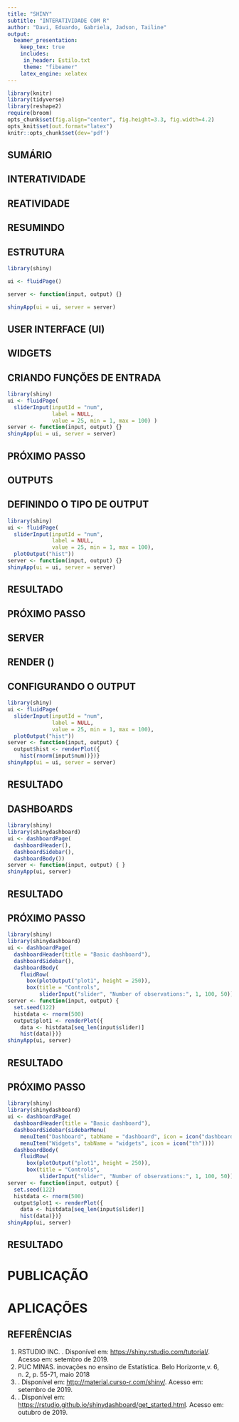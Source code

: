 ```yaml
---
title: "SHINY" 
subtitle: "INTERATIVIDADE COM R"
author: "Davi, Eduardo, Gabriela, Jadson, Tailine"
output: 
  beamer_presentation:
    keep_tex: true
    includes:
     in_header: Estilo.txt
     theme: "fibeamer"
    latex_engine: xelatex
---
```


```r
library(knitr)
library(tidyverse)
library(reshape2)
require(broom)
opts_chunk$set(fig.align="center", fig.height=3.3, fig.width=4.2)
opts_knit$set(out.format="latex")
knitr::opts_chunk$set(dev='pdf')

```

## SUMÁRIO

\begin{enumerate}
\item O que é o Shiny?
\item Estrutura básica
\begin{enumerate}
\item User Interface
\item Server
\end{enumerate}
\item Dashboards
\item Publicação
\item Aplicações
\item Referências
\end{enumerate}

##
\begin{textblock*}{0cm}(0cm,-.0cm)
\includegraphics[width=\paperwidth, height=\paperheight]{imagens/logo}
\end{textblock*}

## INTERATIVIDADE

\section{Instruções do Servidor (R)}
\begin{center}
\includegraphics[width=13mm]{imagens/trade}
\end{center}
\section{User Interface (UI)}

## REATIVIDADE

\begin{figure}
\includegraphics[width=110mm]{imagens/cxv}
\end{figure}

## RESUMINDO

\begin{itemize}
\item Pacote do R
\item Cria de um servidor que envia páginas web, \alert{recebe} informações do usuário e \alert{processa} os dados.
\item Permite estruturar a interface do usuário \alert{e} o processamento de dados.
\item Vantagens para o programador e para o usuário.
\end{itemize}


## ESTRUTURA

```r
library(shiny)

ui <- fluidPage()

server <- function(input, output) {}

shinyApp(ui = ui, server = server)
```

## USER INTERFACE (UI)

\begin{table}
\begin{tabular}{l | l}
Função & Finalidade \\
\hline \hline
library(shiny) & \small Carregar o pacote Shiny. \\
ui <- fluidPage() & \small Criar uma interface com o usuário. \\
titlePanel() & \small Criar um painel contendo um título do aplicativo. \\
sidebarLayout() & \small Criar um layout com uma barra lateral e área principal. \\
sidebarPanel() & \small Criar um painel com barra lateral. \\
mainPanel() & \small Criar um painel principal contendo elementos de saída. \\
\end{tabular}
\end{table}

## WIDGETS

\includegraphics[width=4.4in]{imagens/inpfun}
\begin{center}
\tiny{Fonte: Shiny from RStudio}
\end{center}

## CRIANDO FUNÇÕES DE ENTRADA

\only<2>{
\begin{textblock}{1}[0, .5](1.7, 8.5)
\begin{tikzpicture}
    \draw[fibeamer@red, ultra thick,rounded corners] (0,0) rectangle (8.9,2.1);
\end{tikzpicture}
\end{textblock}
}

```r
library(shiny)
ui <- fluidPage(
  sliderInput(inputId = "num",
              label = NULL,
              value = 25, min = 1, max = 100) )
server <- function(input, output) {}
shinyApp(ui = ui, server = server)
```

## PRÓXIMO PASSO

\begin{center}
Para que seja possível \alert{visualizar} o input, é necessário escolher como será o \alert{output.}
Para esse exemplo, queremos que o output gere um \alert{gráfico.}
Mas que \alert{função} precisamos usar agora?
\end{center}

## OUTPUTS

\begin{table}
\begin{tabular}{l | l}
Função & Finalidade \\
\hline \hline
dataTableOutput() &  Tabela Interativa \\
htmlOutput() & HTML puro \\ 
imageOutput() & Imagem \\
plotOutput() & Gráfico \\
tableOutput() & Tabela \\
textOutput() & Texto \\
uiOutput() & Elemento do Shiny UI \\
verbatimTextOutput() & Texto \\
\end{tabular}
\end{table}

## DEFININDO O TIPO DE OUTPUT

\only<2>{
\begin{textblock}{1}[0, .5](1.7, 10.5)
\begin{tikzpicture}
    \draw[fibeamer@red, ultra thick,rounded corners] (0,0) rectangle (5,.7);
\end{tikzpicture}
\end{textblock}
}

```r
library(shiny)
ui <- fluidPage(
  sliderInput(inputId = "num",
              label = NULL,
              value = 25, min = 1, max = 100), 
  plotOutput("hist"))
server <- function(input, output) {}
shinyApp(ui = ui, server = server)
```

## RESULTADO
\begin{center}
      Agora foi gerado um \alert{botão de slide} onde o usuário fará a escolha de um número entre 1 e 100.\\\bigskip
    \includegraphics[width=75mm]{imagens/p1}
\end{center}

## PRÓXIMO PASSO

\begin{center}
A próxima etapa é \alert{configurar} o output.
\end{center}
\begin{center} 
Dentro do UI, apenas demos alguns nomes.
\end{center}
\begin{center}
Agora precisamos definir o que realmente vai acontecer.
\end{center}

## SERVER

\begin{table}
\begin{tabular}{l | l}
Função & Finalidade \\
\hline \hline
library(shiny) & \small Carregar o pacote Shiny. \\
shinyServer() & \small Definir a lógica do servidor do aplicativo Shiny. \\ 
function(input,output){} & \small Funções render() \\
\end{tabular}
\end{table}

## RENDER ()

\begin{table}
\begin{tabular}{l | l}
Output (UI) & Render (Server) \\
\hline \hline
dataTableOutput() &  renderDataTable \\
imageOutput() & renderImage \\
plotOutput() & renderPlot \\
tableOutput() & renderTable \\
textOutput() & renderText \\
verbatimTextOutput() & renderPrint \\
uiOutput() & renderUI\\
htmlOutput() & renderUI \\ 
\end{tabular}
\end{table}

## CONFIGURANDO O OUTPUT

\only<2>{
\begin{textblock}{1}[0, .5](1.7, 12.6)
\begin{tikzpicture}
    \draw[fibeamer@red, ultra thick,rounded corners] (0,0) rectangle (5.7,1.5);
\end{tikzpicture}
\end{textblock}
}

```r
library(shiny)
ui <- fluidPage(
  sliderInput(inputId = "num",
              label = NULL,
              value = 25, min = 1, max = 100), 
  plotOutput("hist"))
server <- function(input, output) {
  output$hist <- renderPlot({
    hist(rnorm(input$num))})}
shinyApp(ui = ui, server = server)
```

## RESULTADO
\begin{columns}
  \centering
    \column{0.5\textwidth}
      \includegraphics[width=50mm]{imagens/p2}
    \column{0.5\textwidth}
      \includegraphics[width=50mm]{imagens/p3}
\end{columns}

## DASHBOARDS

```r
library(shiny)
library(shinydashboard)
ui <- dashboardPage(
  dashboardHeader(),
  dashboardSidebar(),
  dashboardBody())
server <- function(input, output) { }
shinyApp(ui, server)
```

## RESULTADO
\includegraphics[width=4.4in]{imagens/d1}

## PRÓXIMO PASSO
\tiny
```r
library(shiny)
library(shinydashboard)
ui <- dashboardPage(
  dashboardHeader(title = "Basic dashboard"),
  dashboardSidebar(),
  dashboardBody(
    fluidRow(
      box(plotOutput("plot1", height = 250)),
      box(title = "Controls", 
          sliderInput("slider", "Number of observations:", 1, 100, 50)))))
server <- function(input, output) {
  set.seed(122)
  histdata <- rnorm(500)
  output$plot1 <- renderPlot({
    data <- histdata[seq_len(input$slider)]
    hist(data)})}
shinyApp(ui, server)
```

## RESULTADO
\includegraphics[width=4.4in]{imagens/d2}

## PRÓXIMO PASSO
\tiny
```r
library(shiny)
library(shinydashboard)
ui <- dashboardPage(
  dashboardHeader(title = "Basic dashboard"),
  dashboardSidebar(sidebarMenu(
    menuItem("Dashboard", tabName = "dashboard", icon = icon("dashboard")),
    menuItem("Widgets", tabName = "widgets", icon = icon("th"))))
  dashboardBody(
    fluidRow(
      box(plotOutput("plot1", height = 250)),
      box(title = "Controls", 
          sliderInput("slider", "Number of observations:", 1, 100, 50)))))
server <- function(input, output) {
  set.seed(122)
  histdata <- rnorm(500)
  output$plot1 <- renderPlot({
    data <- histdata[seq_len(input$slider)]
    hist(data)})}
shinyApp(ui, server)
```

## RESULTADO
\includegraphics[width=4.4in]{imagens/d3}

# PUBLICAÇÃO

# APLICAÇÕES

## REFERÊNCIAS
\small
1. RSTUDIO INC. \textbf{Shiny from RStudio}. Disponível em: <https://shiny.rstudio.com/tutorial/>. Acesso em: setembro de 2019.
2. PUC MINAS. \textbf{Desenvolvimento de Aplicativos Web Com R e Shiny:} inovações no ensino de Estatística. Belo Horizonte,v. 6, n. 2, p. 55-71, maio 2018
3. \textbf{Curso-R}. Disponível em: <http://material.curso-r.com/shiny/>. Acesso em: setembro de 2019.
4. \textbf{shinydashboard}. Disponível em: <https://rstudio.github.io/shinydashboard/get_started.html>. Acesso em: outubro de 2019.